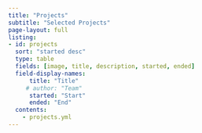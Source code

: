 ```yaml
---
title: "Projects"
subtitle: "Selected Projects"
page-layout: full
listing: 
- id: projects
  sort: "started desc"
  type: table
  fields: [image, title, description, started, ended]
  field-display-names: 
      title: "Title"
     # author: "Team"
      started: "Start"
      ended: "End"
  contents: 
    - projects.yml 
---
```


:::{#projects}
:::


:::{#projects}
:::


<!--Include social share buttons-->


